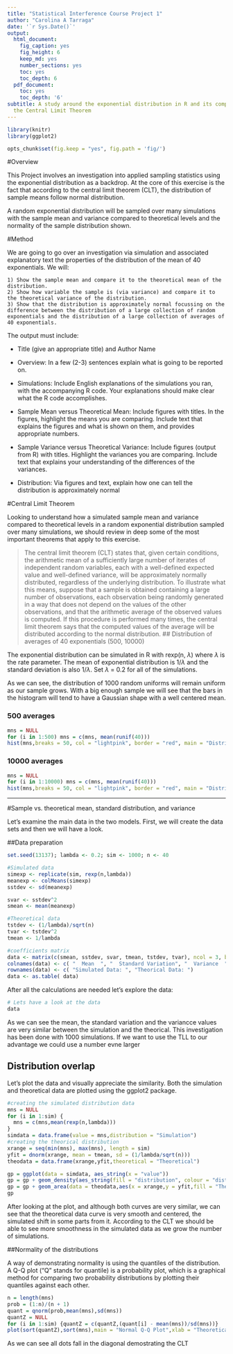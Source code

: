 ```yaml
---
title: "Statistical Interference Course Project 1"
author: "Carolina A Tarraga"
date: '`r Sys.Date()`'
output:
  html_document:
    fig_caption: yes
    fig_height: 6
    keep_md: yes
    number_sections: yes
    toc: yes
    toc_depth: 6
  pdf_document:
    toc: yes
    toc_depth: '6'
subtitle: A study around the exponential distribution in R and its comparison with
  the Central Limit Theorem
---
```


```r

library(knitr)
library(ggplot2)

opts_chunk$set(fig.keep = "yes", fig.path = 'fig/')
```

#Overview 

This Project involves an investigation into applied sampling statistics using the exponential distribution as a backdrop. At the core of this exercise is the fact that according to the central limit theorem (CLT), the distribution of sample means follow normal distribution. 

A random exponential distribution will be sampled over many simulations with the sample mean and variance compared to theoretical levels and the normality of the sample distribution shown.

#Method 

We are going to go over an investigation via simulation and associated explanatory text the properties of the distribution of the mean of 40 exponentials. We will:

    1) Show the sample mean and compare it to the theoretical mean of the distribution.  
    2) Show how variable the sample is (via variance) and compare it to the theoretical variance of the distribution.    
    3) Show that the distribution is approximately normal focussing on the difference between the distribution of a large collection of random exponentials and the distribution of a large collection of averages of 40 exponentials.

The output must include:

- Title (give an appropriate title) and Author Name  

- Overview: In a few (2-3) sentences explain what is going to be reported on.

- Simulations: Include English explanations of the simulations you ran, with the accompanying R code. Your explanations should make clear what the R code accomplishes.

- Sample Mean versus Theoretical Mean: Include figures with titles. In the figures, highlight the means you are comparing. Include text that explains the figures and what is shown on them, and provides appropriate numbers.

- Sample Variance versus Theoretical Variance: Include figures (output from R) with titles. Highlight the variances you are comparing. Include text that explains your understanding of the differences of the variances.

- Distribution: Via figures and text, explain how one can tell the distribution is approximately normal

#Central Limit Theorem 

Looking to understand how a simulated sample mean and variance compared to theoretical levels in a random exponential distribution sampled over many simulations, we should review in deep some of the most important theorems that apply to this exercise.

> The central limit theorem (CLT) states that, given certain conditions, the arithmetic mean of a sufficiently large number of iterates of independent random variables, each with a well-defined expected value and well-defined variance, will be approximately normally distributed, regardless of the underlying distribution. 
To illustrate what this means, suppose that a sample is obtained containing a large number of observations, each observation being randomly generated in a way that does not depend on the values of the other observations, and that the arithmetic average of the observed values is computed. If this procedure is performed many times, the central limit theorem says that the computed values of the average will be distributed according to the normal distribution. 
## Distribution of averages of 40 exponentials (500, 10000) 

The exponential distribution can be simulated in R with rexp(n, $\lambda$) where $\lambda$ is the rate parameter. 
The mean of exponential distribution is 1/$\lambda$ and the standard deviation is also 1/$\lambda$. 
Set $\lambda$ = 0.2 for all of the simulations.

As we can see, the distribution of 1000 random uniforms will remain uniform as our sample grows. With a big enough sample we will see that the bars in the histogram will tend to have a Gaussian shape with a well centered mean. 

### **500 averages**

```r
mns = NULL
for (i in 1:500) mns = c(mns, mean(runif(40)))
hist(mns,breaks = 50, col = "lightpink", border = "red", main = "Distribution of 500 averages of 40 exponentials", xlab = "Mean of exponential distributions (1/lambda)" )
```

### **10000 averages**

```r
mns = NULL
for (i in 1:10000) mns = c(mns, mean(runif(40)))
hist(mns,breaks = 50, col = "lightpink", border = "red", main = "Distribution of averages 10000 of 40 exponentials", xlab = "Mean of exponential distributions (1/lambda)" )
```

***
#Sample vs. theoretical mean, standard distribution, and variance

Let’s examine the main data in the two models. First, we will create the data sets and then we will have a look.

##Data preparation
```r
set.seed(13137); lambda <- 0.2; sim <- 1000; n <- 40

#Simulated data
simexp <- replicate(sim, rexp(n,lambda))
meanexp <- colMeans(simexp)
sstdev <- sd(meanexp)

svar <- sstdev^2
smean <- mean(meanexp)

#Theoretical data
tstdev <- (1/lambda)/sqrt(n)
tvar <- tstdev^2
tmean <- 1/lambda

#coefficients matrix
data <- matrix(c(smean, sstdev, svar, tmean, tstdev, tvar), ncol = 3, byrow = TRUE)
colnames(data) <- c( "  Mean  ", "  Standard Variation", "  Variance  ")
rownames(data) <- c( "Simulated Data: ", "Theorical Data: ")
data <- as.table( data)
```

After all the calculations are needed let's explore the data:
```r
# Lets have a look at the data
data
```

As we can see the mean, the standard variation and the variancce values are very similar between the simulation and the theorical. This investigation has been done with 1000 simulations. If we want to use the TLL to our advantage we could use a number evne larger

## Distribution overlap

Let's plot the data and visually appreciate the similarity. Both the simulation and theoretical data are plotted using the ggplot2 package. 

```r
#creating the simulated distribution data
mns = NULL
for (i in 1:sim) {
  mns = c(mns,mean(rexp(n,lambda)))
}
simdata = data.frame(value = mns,distribution = "Simulation")
#creating the theorical distribution
xrange = seq(min(mns), max(mns), length = sim)
yfit = dnorm(xrange, mean = tmean, sd = (1/lambda/sqrt(n)))
theodata = data.frame(xrange,yfit,theoretical = "Theoretical")

gp = ggplot(data = simdata, aes_string(x = "value"))
gp = gp + geom_density(aes_string(fill = "distribution", colour = "distribution"),alpha = 0.3,size = 1)
gp = gp + geom_area(data = theodata,aes(x = xrange,y = yfit,fill = "Theoretical",colour = "Theoretical"),alpha = 0.3,size = 1)
gp
```

After looking at the plot, and although both curves are very similar, we can see that the theoretical data curve is very smooth and centered, the simulated shift in some parts from it. According to the CLT we should be able to see more smoothness in the simulated data as we grow the number of simulations.

##Normality of the distributions

A way of demonstrating normality is using the quantiles of the distribution. A Q-Q plot (“Q” stands for quantile) is a probability plot, which is a graphical method for comparing two probability distributions by plotting their quantiles against each other. 

```r

n = length(mns)
prob = (1:n)/(n + 1)
quant = qnorm(prob,mean(mns),sd(mns))
quantZ = NULL
for (i in 1:sim) {quantZ = c(quantZ,(quant[i] - mean(mns))/sd(mns))}
plot(sort(quantZ),sort(mns),main = "Normal Q-Q Plot",xlab = "Theoretical Quantiles",ylab = "Simulated Quantiles",col = "orange")

```

As we can see all dots fall in the diagonal demostrating the CLT